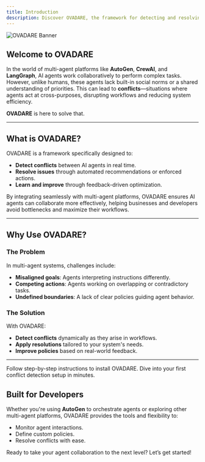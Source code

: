 ```yaml
---
title: Introduction
description: Discover OVADARE, the framework for detecting and resolving AI agent conflicts.
---
```


![OVADARE Banner](/logo/banner.png)

## Welcome to OVADARE

In the world of multi-agent platforms like **AutoGen**, **CrewAI**, and **LangGraph**, AI agents work collaboratively to perform complex tasks. However, unlike humans, these agents lack built-in social norms or a shared understanding of priorities. This can lead to **conflicts**—situations where agents act at cross-purposes, disrupting workflows and reducing system efficiency.

**OVADARE** is here to solve that.

***

## What is OVADARE?

OVADARE is a framework specifically designed to:

* **Detect conflicts** between AI agents in real time.
* **Resolve issues** through automated recommendations or enforced actions.
* **Learn and improve** through feedback-driven optimization.

By integrating seamlessly with multi-agent platforms, OVADARE ensures AI agents can collaborate more effectively, helping businesses and developers avoid bottlenecks and maximize their workflows.

***

## Why Use OVADARE?

### The Problem

In multi-agent systems, challenges include:

* **Misaligned goals**: Agents interpreting instructions differently.
* **Competing actions**: Agents working on overlapping or contradictory tasks.
* **Undefined boundaries**: A lack of clear policies guiding agent behavior.

### The Solution

With OVADARE:

* **Detect conflicts** dynamically as they arise in workflows.
* **Apply resolutions** tailored to your system's needs.
* **Improve policies** based on real-world feedback.

***

<CardGroup cols={2}>
  <Card title="Get Started with Installation" icon="toolbox" href="/installation">
    Follow step-by-step instructions to install OVADARE.
  </Card>

  <Card title="Quickstart Guide" icon="bolt" href="/quickstart">
    Dive into your first conflict detection setup in minutes.
  </Card>
</CardGroup>

## Built for Developers

Whether you're using **AutoGen** to orchestrate agents or exploring other multi-agent platforms, OVADARE provides the tools and flexibility to:

* Monitor agent interactions.
* Define custom policies.
* Resolve conflicts with ease.

Ready to take your agent collaboration to the next level? Let’s get started!
